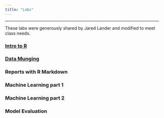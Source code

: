 ```yaml
---
title: "Labs"
---
```

--------

These labs were generously shared by Jared Lander and modified to meet class needs.

### [Intro to R](Labs/lab1.html)

### [Data Munging](Labs/lab2.html)

### Reports with R Markdown

### Machine Learning part 1

### Machine Learning part 2

### Model Evaluation


